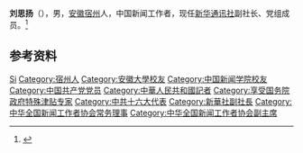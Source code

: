 '''刘思扬'''（{{bd|1963年|6月|}}），男，[[安徽|安徽]][[宿州|宿州]]人，中国新闻工作者，现任[[新华通讯社|新华通讯社]]副社长、党组成员。<ref>{{Cite web|title=刘思扬活动报道集|url=http://www.xinhuanet.com/xhsld/lsy.htm|accessdate=2020-12-16|work=新华通讯社领导活动报道集|archive-date=2020-08-11|archive-url=https://web.archive.org/web/20200811231900/http://www.xinhuanet.com/xhsld/lsy.htm|dead-url=no}}</ref>

== 参考资料 ==
{{reflist}}

{{Navboxes 
| title  = 刘思扬在[[中华全国新闻工作者协会|中华全国新闻工作者协会]]的职务
| list1  =
{{中华全国新闻工作者协会第九届理事会}}
{{中华全国新闻工作者协会第十届理事会}}
}}

{{Authority control}}
{{DEFAULTSORT:Liu刘}}
[[Category:刘姓|Si]]
[[Category:宿州人|Category:宿州人]]
[[Category:安徽大學校友|Category:安徽大學校友]]
[[Category:中国新闻学院校友|Category:中国新闻学院校友]]
[[Category:中国共产党党员|Category:中国共产党党员]]
[[Category:中華人民共和國記者|Category:中華人民共和國記者]]
[[Category:享受国务院政府特殊津贴专家|Category:享受国务院政府特殊津贴专家]]
[[Category:中共十六大代表|Category:中共十六大代表]]
[[Category:新華社副社長|Category:新華社副社長]]
[[Category:中华全国新闻工作者协会常务理事|Category:中华全国新闻工作者协会常务理事]]
[[Category:中华全国新闻工作者协会副主席|Category:中华全国新闻工作者协会副主席]]


{{中国人物小作品}}